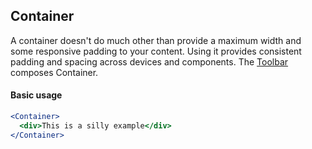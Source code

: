 
<SEO title="Container" />

<Container>
<Article sidebar={[
  { id: 'Container', name: 'Container'},
  { id: 'Basic usage', name: 'Basic usage' },
  { id: 'Props', name: 'Props' }
]}>

# Container

A container doesn't do much other than provide a maximum width and some responsive padding to your content. Using it provides consistent padding and spacing across devices and components. The [Toolbar](/components/toolbar) composes Container.

#### Basic usage

```jsx
<Container>
  <div>This is a silly example</div>
</Container>
```

</Article>
</Container>
